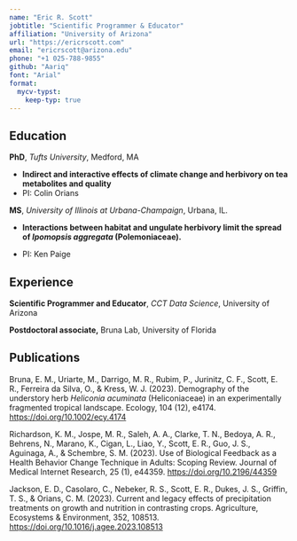 ```yaml
---
name: "Eric R. Scott"
jobtitle: "Scientific Programmer & Educator"
affiliation: "University of Arizona"
url: "https://ericrscott.com"
email: "ericrscott@arizona.edu"
phone: "+1 025-788-9855"
github: "Aariq"
font: "Arial"
format:
  mycv-typst:
    keep-typ: true
---
```


## Education

<!--# TODO instead of daterange=value, just take the first line of the div and use it for the left column putting everything else in the right column-->

::: {.cv-date-entry daterange="2014–2020"}
**PhD**, *Tufts University*, Medford, MA

-   **Indirect and interactive effects of climate change and herbivory on tea metabolites and quality**
-   PI: Colin Orians
:::

::: {.cv-date-entry daterange="2007–2010"}
**MS**, *University of Illinois at Urbana-Champaign*, Urbana, IL.

-   **Interactions between habitat and ungulate herbivory limit the spread of *Ipomopsis aggregata* (Polemoniaceae).**

-   PI: Ken Paige
:::

## Experience

::: {.cv-date-entry daterange="2022–Present"}
**Scientific Programmer and Educator**, *CCT Data Science*, University of Arizona
:::

::: {.cv-date-entry daterange="2020–2022"}
**Postdoctoral associate,** Bruna Lab, University of Florida
:::

## Publications

<!--# The .publications div just does a simple indenting of all lines except the first.  The optional `boldauth` key simply puts an author name (or really any string) in bold in all entries -->

::: {.publications boldauth="Scott, E. R."}
Bruna, E. M., Uriarte, M., Darrigo, M. R., Rubim, P., Jurinitz, C. F., Scott, E. R., Ferreira da Silva, O., & Kress, W. J.
(2023).
Demography of the understory herb *Heliconia acuminata* (Heliconiaceae) in an experimentally fragmented tropical landscape.
Ecology, 104 (12), e4174.
<https://doi.org/10.1002/ecy.4174>

Richardson, K. M., Jospe, M. R., Saleh, A. A., Clarke, T. N., Bedoya, A. R., Behrens, N., Marano, K., Cigan, L., Liao, Y., Scott, E. R., Guo, J. S., Aguinaga, A., & Schembre, S. M.
(2023).
Use of Biological Feedback as a Health Behavior Change Technique in Adults: Scoping Review.
Journal of Medical Internet Research, 25 (1), e44359.
<https://doi.org/10.2196/44359>

Jackson, E. D., Casolaro, C., Nebeker, R. S., Scott, E. R., Dukes, J. S., Griffin, T. S., & Orians, C. M.
(2023).
Current and legacy effects of precipitation treatments on growth and nutrition in contrasting crops.
Agriculture, Ecosystems & Environment, 352, 108513.
<https://doi.org/10.1016/j.agee.2023.108513>
:::
